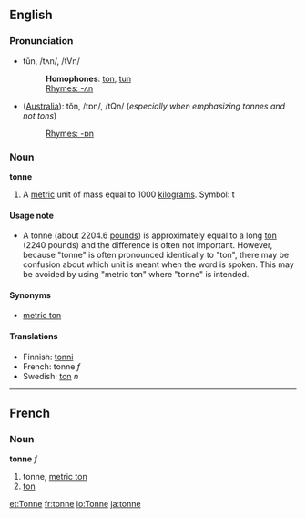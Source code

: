 ==English==
===Pronunciation===
*tŭn, /tʌn/, /tVn/
*:'''Homophones''': [[ton]], [[tun]]
*:[[Rhymes:English:-ʌn|Rhymes: -ʌn]]
*([[Australia]]): tŏn, /tɒn/, /tQn/ (''especially when emphasizing tonnes and not tons'')
*:[[Rhymes:English:-ɒn|Rhymes: -ɒn]] 

===Noun===
'''tonne'''

#A [[metric]] unit of mass equal to 1000 [[kilogram]]s.  Symbol: t

====Usage note====
*A tonne (about 2204.6 [[pound]]s) is approximately equal to a long [[ton]] (2240 pounds) and the difference is often not important.  However, because "tonne" is often pronounced identically to "ton", there may be confusion about which unit is meant when the word is spoken.  This may be avoided by using "metric ton" where "tonne" is intended.  <!--what happens when "ton" is meant? Answer: use short ton or long ton-->

====Synonyms====
*[[metric ton]]

====Translations====
*Finnish: [[tonni]]
*French: tonne ''f''
*Swedish: [[ton#Swedish|ton]] ''n''

----

==French==
===Noun===
'''tonne''' ''f''

#tonne, [[metric ton]]
#[[ton]]

[[et:Tonne]]
[[fr:tonne]]
[[io:Tonne]]
[[ja:tonne]]